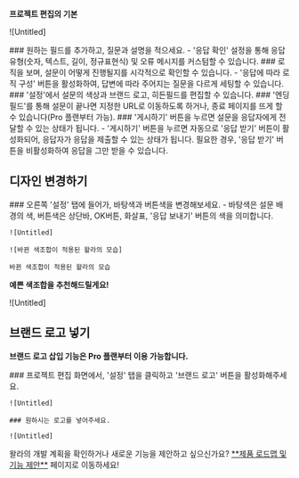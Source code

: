 
<Callout type='info' emoji="🔔">**프로젝트 편집의 기본**</Callout>

![Untitled]

<Steps>
    ### 원하는 필드를 추가하고, 질문과 설명을 적으세요.
    - '응답 확인' 설정을 통해 응답 유형(숫자, 텍스트, 길이, 정규표현식) 및 오류 메시지를 커스텀할 수 있습니다.
    ### 로직을 보며, 설문이 어떻게 진행될지를 시각적으로 확인할 수 있습니다.
    - '응답에 따라 로직 구성' 버튼을 활성화하여, 답변에 따라 주어지는 질문을 다르게 세팅할 수 있습니다.
    ### '설정'에서 설문의 색상과 브랜드 로고, 히든필드를 편집할 수 있습니다.
    ### '엔딩 필드'를 통해 설문이 끝나면 지정한 URL로 이동하도록 하거나, 종료 페이지를 뜨게 할 수 있습니다(Pro 플랜부터 가능).
    ### '게시하기' 버튼을 누르면 설문을 응답자에게 전달할 수 있는 상태가 됩니다.
    - '게시하기' 버튼을 누르면 자동으로 '응답 받기' 버튼이 활성화되어, 응답자가 응답을 제출할 수 있는 상태가 됩니다. 필요한 경우, '응답 받기' 버튼을 비활성화하여 응답을 그만 받을 수 있습니다.
</Steps>

## 디자인 변경하기
<Steps>
    ### 오른쪽 '설정' 탭에 들어가, 바탕색과 버튼색을 변경해보세요.
    - 바탕색은 설문 배경의 색, 버튼색은 상단바, OK버튼, 화살표, '응답 보내기' 버튼의 색을 의미합니다.

    ![Untitled]

    ![바뀐 색조합이 적용된 왈라의 모습]

    바뀐 색조합이 적용된 왈라의 모습
</Steps>

<Callout type='info' emoji="🔔">**예쁜 색조합을 추천해드릴게요!**</Callout>

![Untitled]

## 브랜드 로고 넣기

<Callout type='warning' emoji="⚠️">**브랜드 로고 삽입 기능은 Pro 플랜부터 이용 가능합니다.**</Callout>

<Steps>
    ### 프로젝트 편집 화면에서, '설정' 탭을 클릭하고 '브랜드 로고' 버튼을 활성화해주세요.

    ![Untitled]

    ### 원하시는 로고를 넣어주세요.

    ![Untitled]
</Steps>

<Callout type='info' emoji="🔔">
    왈라의 개발 계획을 확인하거나 새로운 기능을 제안하고 싶으신가요? <a href='https://google.com' target="_blank" rel="noopener noreferrer" style={{textDecoration: 'underline'}}>**제품 로드맵 및 기능 제안**</a> 페이지로 이동하세요!
</Callout>